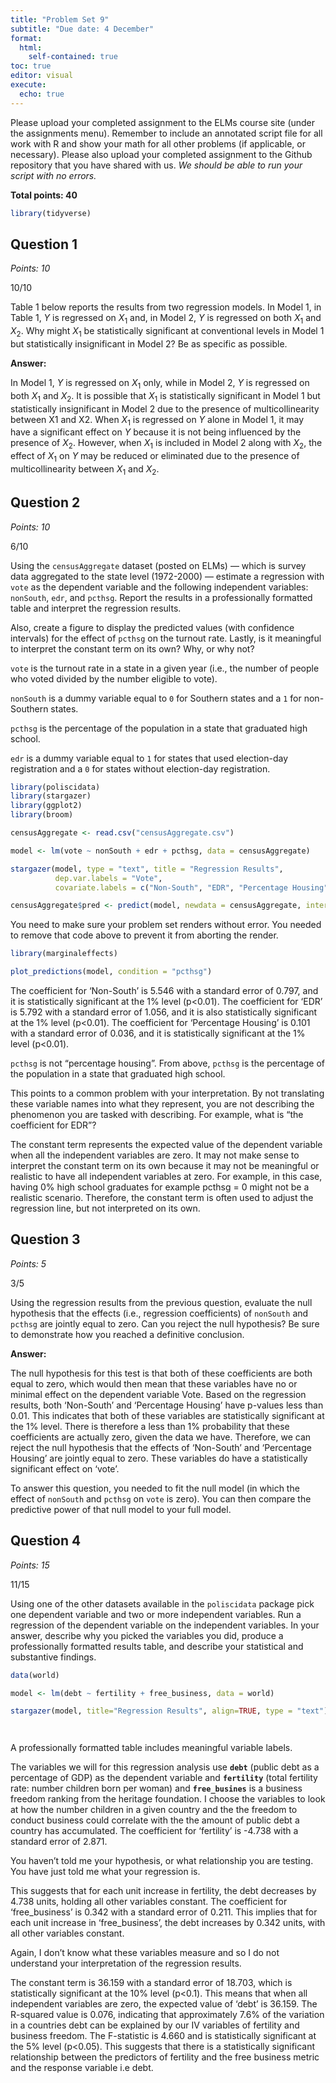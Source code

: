 ```yaml
---
title: "Problem Set 9"
subtitle: "Due date: 4 December"
format: 
  html:
    self-contained: true
toc: true
editor: visual
execute: 
  echo: true
---
```


Please upload your completed assignment to the ELMs course site (under the assignments menu). Remember to include an annotated script file for all work with R and show your math for all other problems (if applicable, or necessary). Please also upload your completed assignment to the Github repository that you have shared with us. *We should be able to run your script with no errors.*

**Total points: 40**

```r
library(tidyverse)
```

## Question 1

*Points: 10*

:::{.callout-tip}
10/10
:::

Table 1 below reports the results from two regression models. In Model 1, in Table 1, $Y$ is regressed on $X_1$ and, in Model 2, $Y$ is regressed on both $X_1$ and $X_2$. Why might $X_1$ be statistically significant at conventional levels in Model 1 but statistically insignificant in Model 2? Be as specific as possible.

**Answer:**

In Model 1, $Y$ is regressed on $X_1$​ only, while in Model 2, $Y$ is regressed on both $X_1$​ and $X_2$​. It is possible that $X_1$​ is statistically significant in Model 1 but statistically insignificant in Model 2 due to the presence of multicollinearity between X1​ and X2​. When $X_1$​ is regressed on $Y$ alone in Model 1, it may have a significant effect on $Y$ because it is not being influenced by the presence of $X_2$​. However, when $X_1$​ is included in Model 2 along with $X_2$​, the effect of $X_1$​ on $Y$ may be reduced or eliminated due to the presence of multicollinearity between $X_1$​ and $X_2$.​

## Question 2

*Points: 10*

:::{.callout-tip}
6/10
:::

Using the `censusAggregate` dataset (posted on ELMs) --- which is survey data aggregated to the state level (1972-2000) --- estimate a regression with `vote` as the dependent variable and the following independent variables: `nonSouth`, `edr`, and `pcthsg`. Report the results in a professionally formatted table and interpret the regression results.

Also, create a figure to display the predicted values (with confidence intervals) for the effect of `pcthsg` on the turnout rate. Lastly, is it meaningful to interpret the constant term on its own? Why, or why not?

::: callout-note
`vote` is the turnout rate in a state in a given year (i.e., the number of people who voted divided by the number eligible to vote).

`nonSouth` is a dummy variable equal to `0` for Southern states and a `1` for non-Southern states.

`pcthsg` is the percentage of the population in a state that graduated high school.

`edr` is a dummy variable equal to `1` for states that used election-day registration and a `0` for states without election-day registration.
:::

```r

library(poliscidata)
library(stargazer)
library(ggplot2)
library(broom)

censusAggregate <- read.csv("censusAggregate.csv")

model <- lm(vote ~ nonSouth + edr + pcthsg, data = censusAggregate)

stargazer(model, type = "text", title = "Regression Results", 
          dep.var.labels = "Vote", 
          covariate.labels = c("Non-South", "EDR", "Percentage Housing"))

censusAggregate$pred <- predict(model, newdata = censusAggregate, interval = "confidence")
```

:::{.callout-tip}
You need to make sure your problem set renders without error. You needed to remove that code above to prevent it from aborting the render. 
:::

```r

library(marginaleffects)

plot_predictions(model, condition = "pcthsg")


```

The coefficient for 'Non-South' is 5.546 with a standard error of 0.797, and it is statistically significant at the 1% level (p\<0.01). The coefficient for 'EDR' is 5.792 with a standard error of 1.056, and it is also statistically significant at the 1% level (p\<0.01). The coefficient for 'Percentage Housing' is 0.101 with a standard error of 0.036, and it is statistically significant at the 1% level (p\<0.01).

:::{.callout-tip}
`pcthsg` is not "percentage housing". From above, `pcthsg` is the percentage of the population in a state that graduated high school.

This points to a common problem with your interpretation. By not translating these variable names into what they represent, you are not describing the phenomenon you are tasked with describing. For example, what is "the coefficient for EDR"?
:::

The constant term represents the expected value of the dependent variable when all the independent variables are zero. It may not make sense to interpret the constant term on its own because it may not be meaningful or realistic to have all independent variables at zero. For example, in this case, having 0% high school graduates for example pcthsg = 0 might not be a realistic scenario. Therefore, the constant term is often used to adjust the regression line, but not interpreted on its own.

## Question 3

*Points: 5*

:::{.callout-tip}
3/5
:::

Using the regression results from the previous question, evaluate the null hypothesis that the effects (i.e., regression coefficients) of `nonSouth` and `pcthsg` are jointly equal to zero. Can you reject the null hypothesis? Be sure to demonstrate how you reached a definitive conclusion.

**Answer:**

The null hypothesis for this test is that both of these coefficients are both equal to zero, which would then mean that these variables have no or minimal effect on the dependent variable Vote. Based on the regression results, both 'Non-South' and 'Percentage Housing' have p-values less than 0.01. This indicates that both of these variables are statistically significant at the 1% level. There is therefore a less than 1% probability that these coefficients are actually zero, given the data we have. Therefore, we can reject the null hypothesis that the effects of 'Non-South' and 'Percentage Housing' are jointly equal to zero. These variables do have a statistically significant effect on 'vote'.

:::{.callout-tip}
To answer this question, you needed to fit the null model (in which the effect of `nonSouth` and `pcthsg` on `vote` is zero). You can then compare the predictive power of that null model to your full model. 
:::

## Question 4

*Points: 15*

::: {.callout-tip}
11/15
:::

Using one of the other datasets available in the `poliscidata` package pick one dependent variable and two or more independent variables. Run a regression of the dependent variable on the independent variables. In your answer, describe why you picked the variables you did, produce a professionally formatted results table, and describe your statistical and substantive findings.

```r
data(world)

model <- lm(debt ~ fertility + free_business, data = world)

stargazer(model, title="Regression Results", align=TRUE, type = "text")




```

:::{.callout-tip}
A professionally formatted table includes meaningful variable labels. 
:::

The variables we will for this regression analysis use **`debt`** (public debt as a percentage of GDP) as the dependent variable and **`fertility`** (total fertility rate: number children born per woman) and **`free_busines`** is a business freedom ranking from the heritage foundation. I choose the variables to look at how the number children in a given country and the the freedom to conduct business could correlate with the the amount of public debt a country has accumulated. The coefficient for 'fertility' is -4.738 with a standard error of 2.871.

:::{.callout-tip}
You haven't told me your hypothesis, or what relationship you are testing. You have just told me what your regression is.  
:::


This suggests that for each unit increase in fertility, the debt decreases by 4.738 units, holding all other variables constant. The coefficient for 'free_business' is 0.342 with a standard error of 0.211. This implies that for each unit increase in 'free_business', the debt increases by 0.342 units, with all other variables constant. 

:::{.callout-tip}
Again, I don't know what these variables measure and so I do not understand your interpretation of the regression results. 
:::

The constant term is 36.159 with a standard error of 18.703, which is statistically significant at the 10% level (p\<0.1). This means that when all independent variables are zero, the expected value of 'debt' is 36.159. The R-squared value is 0.076, indicating that approximately 7.6% of the variation in a countries debt can be explained by our IV variables of fertility and business freedom. The F-statistic is 4.660 and is statistically significant at the 5% level (p\<0.05). This suggests that there is a statistically significant relationship between the predictors of fertility and the free business metric and the response variable i.e debt.
